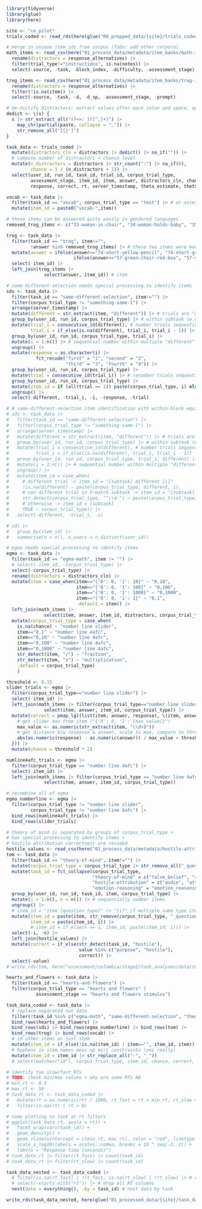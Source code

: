```r
library(tidyverse)
library(glue)
library(here)

site <- "co_pilot"
trials_coded <- read_rds(here(glue("00_prepped_data/{site}/trials_coded.rds")))

# merge in unique item_ids from corpus (ToDo: add other corpora)
math_items <- read_csv(here("01_process_data/metadata/item_banks/math-item-bank-params.csv")) |>
  rename(distractors = response_alternatives) |> 
  filter(trial_type!="instructions", is.na(notes)) |>
  select(-source, -task, -block_index, -difficulty, -assessment_stage)

trog_items <- read_csv(here("01_process_data/metadata/item_banks/trog-item-bank-full-params.csv")) |>
  rename(distractors = response_alternatives) |> 
  filter(!is.na(item)) |>
  select(-source, -task, -d, -d_sp, -assessment_stage, -prompt)
```

```r
# de-dictify distractors: extract values after each colon and space, up to comma
dedict <- \(s) {
  s |> str_extract_all("(?<=: )([^,]+)") |>
    map_chr(partial(paste, collapse = ",")) |>
    str_remove_all("[{}']")
}

task_data <- trials_coded |>
  mutate(distractors_cln = distractors |> dedict() |> na_if("")) |>
  # compute number of distractors + chance level
  mutate(n_distractors = distractors |> str_count(":") |> na_if(0),
         chance = 1 / (n_distractors + 1)) |> 
  select(user_id, run_id, task_id, trial_id, corpus_trial_type,
         assessment_stage, item_id, item, answer, distractors_cln, chance,
         response, correct, rt, server_timestamp, theta_estimate, theta_se)

vocab <- task_data |>
  filter(task_id == "vocab", corpus_trial_type == "test") |> # or assessment_stage=="test_response"
  mutate(item_id = paste0("vocab-",item))

# these items can be answered quite easily in gendered languages
removed_trog_items <- c("33-woman-in-chair", "34-woman-holds-baby", "35-boy-in-tree", "36-girl-before-horse")

trog <- task_data |> 
  filter(task_id == "trog", item!="",
         !answer %in% removed_trog_items) |> # these two items were modified slightly for colorblind-friendliness 
  mutate(answer = ifelse(answer=="74-short-yellow-pencil", "74-short-green-pencil",
                         ifelse(answer=="57-green-chair-red-box", "57-yellow-chair-red-box", answer))) |>
  select(-item_id) |>
  left_join(trog_items |> 
              select(answer, item_id)) # item

# same-different-selection needs special processing to identify items
sds <- task_data |>
  filter(task_id == "same-different-selection", item!="") |>
  filter(corpus_trial_type != "something-same-1") |>
  arrange(server_timestamp) |>
  mutate(different = str_extract(item, "different")) |> # trials are "different" or NA
  group_by(user_id, run_id, corpus_trial_type) |> # within subtask (e.g. 3-match)
  mutate(trial_i = consecutive_id(different), # number trials sequentially
         trial_i = if_else(is.na(different), trial_i, trial_i - 1)) |> # "different" trials are actually part of previous trial
  group_by(user_id, run_id, corpus_trial_type, trial_i) |>
  mutate(i = 1:n()) |> # sequential number within multiple "different" trials
  ungroup() |>
  mutate(response = as.character(i) |>
           fct_recode("first" = "1", "second" = "2",
                      "third" = "3", "fourth" = "4")) |>
  group_by(user_id, run_id, corpus_trial_type) |>
  mutate(trial = consecutive_id(trial_i)) |> # renumber trials sequentially
  group_by(user_id, run_id, corpus_trial_type) |>
  mutate(item_id = if (all(trial == 1)) paste(corpus_trial_type, i) else paste(corpus_trial_type, trial, response)) |>
  ungroup() |>
  select(-different, -trial_i, -i, -response, -trial)

# # same-different-selection item identification with within-block equivalence
# sds <- task_data |>
#   filter(task_id == "same-different-selection") |>
#   filter(corpus_trial_type != "something-same-1") |>
#   arrange(server_timestamp) |>
#   mutate(different = str_extract(item, "different")) |> # trials are "different" or NA
#   group_by(user_id, run_id, corpus_trial_type) |> # within subtask (e.g. 3-match)
#   mutate(trial_i = consecutive_id(different), # number trials sequentially
#          trial_i = if_else(is.na(different), trial_i, trial_i - 1)) |> # "different" trials are actually part of previous trial
#   group_by(user_id, run_id, corpus_trial_type, trial_i, different) |>
#   mutate(i = 1:n()) |> # sequential number within multiple "different" trials
#   ungroup() |>
#   mutate(item_id = case_when(
#     # different trial -> item_id = "[subtask] different [i]"
#     !is.na(different) ~ paste(corpus_trial_type, different, i),
#     # non different trial in X-match subtask -> item_id = "[subtask] same"
#     str_detect(corpus_trial_type, "^\\d-") ~ paste(corpus_trial_type, "same"),
#     # otherwise -> item_id = [subtask]
#     TRUE ~ corpus_trial_type)) |>
#   select(-different, -trial_i, -i)

# sds |>
#   group_by(item_id) |>
#   summarise(n = n(), n_users = n_distinct(user_id))

# egma needs special processing to identify items
egma <- task_data |>
  filter(task_id == "egma-math", item != "") |> 
  # select(-item_id, -corpus_trial_type) |>
  select(-corpus_trial_type) |>
  rename(distractors = distractors_cln) |>
  mutate(item = case_when(item=="{'0': 0, '1': 10}" ~ "0,10", 
                          item=="{'0': 0, '1': 100}" ~ "0,100",
                          item=="{'0': 0, '1': 1000}" ~ "0,1000",
                          item=="{'0': 0, '1': 1}" ~ "0,1",
                          .default = item)) |>
  left_join(math_items |> 
              select(item, answer, item_id, distractors, corpus_trial_type)) |> 
  mutate(corpus_trial_type = case_when(
    is.na(chance) ~ "number line slider",
    item=="0,1" ~ "number line 4afc",
    item=="0,10" ~ "number line 4afc",
    item=="0,100" ~ "number line 4afc",
    item=="0,1000" ~ "number line 4afc",
    str_detect(item, "/") ~ "fraction",
    str_detect(item, "x") ~ "multiplication",
    .default = corpus_trial_type)
    ) 

threshold <- 0.15
slider_trials <- egma |> 
  filter(corpus_trial_type=="number line slider") |>
  select(-item_id) |>
  left_join(math_items |> filter(corpus_trial_type=="number line slider") |>
              select(item, answer, item_id, corpus_trial_type)) |>
  mutate(correct = pmap_lgl(list(item, answer, response), \(item, answer, response) {
    # get slider max from item ("{'0': 0, '1': [max_value]}")
    max_value <- as.numeric(str_extract(item, "\\d+$"))
    # get distance b/w response & answer, scale to max, compare to threshold
    abs(as.numeric(response) - as.numeric(answer)) / max_value < threshold
  })) |>
  mutate(chance = threshold * 2)

numline4afc_trials <- egma |> 
  filter(corpus_trial_type == "number line 4afc") |>
  select(-item_id) |>
  left_join(math_items |> filter(corpus_trial_type == "number line 4afc") |>
              select(item, answer, item_id, corpus_trial_type))

# recombine all of egma
egma_numberline <- egma |>
  filter(corpus_trial_type != "number line slider", 
         corpus_trial_type != "number line 4afc") |>
  bind_rows(numline4afc_trials) |>
  bind_rows(slider_trials)

# theory of mind is separated by groups of corpus_trial_type +
# has special processing to identify items +
# hostile attribution correctness are recoded
hostile_values <- read_csv(here("01_process_data/metadata/hostile-attribution-coding.csv"))
tom <- task_data |>
  filter(task_id == "theory-of-mind", item!="") |>
  mutate(corpus_trial_type = corpus_trial_type |> str_remove_all("_question")) |>
  mutate(task_id = fct_collapse(corpus_trial_type,
                                "theory-of-mind" = c("false_belief", "reality_check", "reference"),
                                "hostile-attribution" = c("audio", "attribution", "action"),
                                "emotion-reasoning" = "emotion_reasoning")) |>
  group_by(user_id, run_id, task_id, item, corpus_trial_type) |>
  mutate(i = 1:n(), n = n()) |> # sequentially number items
  ungroup() |>
  # item_id = "item [question type]" (+ "[i]" if multiple same type items)
  mutate(item_id = paste(item, str_remove(corpus_trial_type, "_question")),
         item_id = paste(item_id, i)) |>
         # item_id = if_else(n == 1, item_id, paste(item_id, i))) |>
  select(-i, -n) |>
  left_join(hostile_values) |>
  mutate(correct = if_else(str_detect(task_id, "hostile"),
                           value %in% c("purpose", "hostile"),
                           correct)) |>
  select(-value)
# write_rds(tom, here("assessment/colombia/stage2/task_analyses/data/tom_data.rds"))

hearts_and_flowers <- task_data |>
  filter(task_id == "hearts-and-flowers") |>
  filter(corpus_trial_type == "hearts and flowers" |
           assessment_stage == "hearts and flowers stimulus")

task_data_coded <- task_data |>
  # replace separated out data
  filter(!task_id %in% c("egma-math", "same-different-selection", "theory-of-mind", "trog", "vocab", "hearts-and-flowers")) |>
  bind_rows(hearts_and_flowers) |>
  bind_rows(sds) |> bind_rows(egma_numberline) |> bind_rows(tom) |> 
  bind_rows(trog) |> bind_rows(vocab) |>
  # id other items as just item
  mutate(item_id = if_else(!is.na(item_id) | item=="", item_id, item)) |>
  # hyphens in item names mess up mirt constraints (yes really)
  mutate(item_id = item_id |> str_replace_all("-", "_")) 
  # select(matches("id"), corpus_trial_type, item_id, chance, correct, rt, server_timestamp)

# identify too slow/fast RTs
# TODO: check min/max values + why are some RTs NA
# min_rt <- 0.5
# max_rt <- 50
# task_data_rt <- task_data_coded |>
#   mutate(rt = as.numeric(rt) / 1000, rt_fast = rt < min_rt, rt_slow = rt > max_rt) |>
#   filter(is.na(rt) | rt > 0)

# some plotting to look at rt filters
# ggplot(task_data_rt, aes(x = rt)) +
#   facet_wrap(vars(task_id)) +
#   geom_density() +
#   geom_vline(xintercept = c(min_rt, max_rt), color = "red", linetype = "dashed") +
#   scale_x_log10(labels = scales::comma, breaks = 10 ^ seq(-2, 2)) +
#   labs(x = "Response time (seconds)")
# task_data_rt |> filter(rt_fast) |> count(task_id)
# task_data_rt |> filter(rt_slow) |> count(task_id)

task_data_nested <- task_data_coded |>
  # filter(is.na(rt_fast) | !rt_fast, is.na(rt_slow) | !rt_slow) |> # remove too slow/fast RTs
  # select(-starts_with("rt")) |> # drop all RT columns
  nest(data = everything(), .by = task_id) # nest data by task

write_rds(task_data_nested, here(glue("01_processed_data/{site}/task_data_nested.rds")))
```
